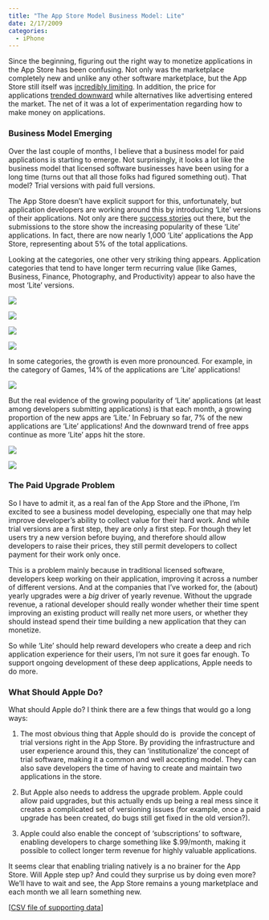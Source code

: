 ```yaml
---
title: "The App Store Model Business Model: Lite"
date: 2/17/2009
categories:
  - iPhone
---
```


Since the beginning, figuring out the right way to monetize applications in the App Store has been confusing. Not only was the marketplace completely new and unlike any other software marketplace, but the App Store still itself was [incredibly limiting](http://blog.charlesteague.com/links/2008/09/hope-for-expens.html). In addition, the price for applications [trended downward](http://blog.charlesteague.com/links/2008/12/down-and-to-the-right.html) while alternatives like advertising entered the market. The net of it was a lot of experimentation regarding how to make money on applications.

### Business Model Emerging

Over the last couple of months, I believe that a business model for paid applications is starting to emerge. Not surprisingly, it looks a lot like the business model that licensed software businesses have been using for a long time (turns out that all those folks had figured something out). That model? Trial versions with paid full versions.

The App Store doesn't have explicit support for this, unfortunately, but application developers are working around this by introducing 'Lite' versions of their applications. Not only are there [success stories](http://www.dragthing.com/blog/?p=119) out there, but the submissions to the store show the increasing popularity of these 'Lite' applications. In fact, there are now nearly 1,000 'Lite' applications the App Store, representing about 5% of the total applications.

Looking at the categories, one other very striking thing appears. Application categories that tend to have longer term recurring value (like Games, Business, Finance, Photography, and Productivity) appear to also have the most 'Lite' versions.

![](1.png)

![](2.png)

![](3.png)

![](4.png)

In some categories, the growth is even more pronounced. For example, in the category of Games, 14% of the applications are 'Lite' applications!

![](5.png)

But the real evidence of the growing popularity of 'Lite' applications (at least among developers submitting applications) is that each month, a growing proportion of the new apps are 'Lite.' In February so far, 7% of the new applications are 'Lite' applications! And the downward trend of free apps continue as more 'Lite' apps hit the store.

![](6.png)

![](7.png)

### The Paid Upgrade Problem

So I have to admit it, as a real fan of the App Store and the iPhone, I'm excited to see a business model developing, especially one that may help improve developer's ability to collect value for their hard work. And while trial versions are a first step, they are only a first step. For though they let users try a new version before buying, and therefore should allow developers to raise their prices, they still permit developers to collect payment for their work only once.

This is a problem mainly because in traditional licensed software, developers keep working on their application, improving it across a number of different versions. And at the companies that I've worked for, the (about) yearly upgrades were a *big* driver of yearly revenue. Without the upgrade revenue, a rational developer should really wonder whether their time spent improving an existing product will really net more users, or whether they should instead spend their time building a new application that they can monetize.

So while 'Lite' should help reward developers who create a deep and rich application experience for their users, I'm not sure it goes far enough. To support ongoing development of these deep applications, Apple needs to do more.

### What Should Apple Do?

What should Apple do? I think there are a few things that would go a long ways:

1.  The most obvious thing that Apple should do is  provide the concept of trial versions right in the App Store. By providing the infrastructure and user experience around this, they can 'institutionalize' the concept of trial software, making it a common and well accepting model. They can also save developers the time of having to create and maintain two applications in the store.

2.  But Apple also needs to address the upgrade problem. Apple could allow paid upgrades, but this actually ends up being a real mess since it creates a complicated set of versioning issues (for example, once a paid upgrade has been created, do bugs still get fixed in the old version?).

3.  Apple could also enable the concept of 'subscriptions' to software, enabling developers to charge something like \$.99/month, making it possible to collect longer term revenue for highly valuable applications.

It seems clear that enabling trialing natively is a no brainer for the App Store. Will Apple step up? And could they surprise us by doing even more? We'll have to wait and see, the App Store remains a young marketplace and each month we all learn something new.

\[[CSV file of supporting data](application-data.csv)\]
